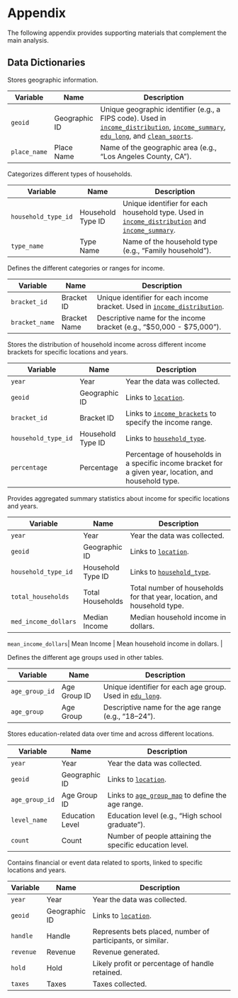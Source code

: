 # Appendix

The following appendix provides supporting materials that complement the main analysis.

## Data Dictionaries {#data-dictionary}

::: {.callout-note collapse=true title="location"}

Stores geographic information.

| **Variable**     | **Name**       | **Description**                                                 |
|------------------|----------------|-----------------------------------------------------------------|
| `geoid`          | Geographic ID  | Unique geographic identifier (e.g., a FIPS code). Used in [`income_distribution`](#income_distribution), [`income_summary`](#income_summary), [`edu_long`](#edu_long), and [`clean_sports`](#clean_sports). |
| `place_name`     | Place Name     | Name of the geographic area (e.g., "Los Angeles County, CA").   |

:::

::: {.callout-note collapse=true title="household_type"}

Categorizes different types of households.

| **Variable**         | **Name**          | **Description**                                         |
|----------------------|------------------|---------------------------------------------------------|
| `household_type_id`  | Household Type ID | Unique identifier for each household type. Used in [`income_distribution`](#income_distribution) and [`income_summary`](#income_summary). |
| `type_name`          | Type Name         | Name of the household type (e.g., "Family household").  |

:::

::: {.callout-note collapse=true title="income_brackets"}

Defines the different categories or ranges for income.

| **Variable**       | **Name**          | **Description**                                                      |
|--------------------|------------------|----------------------------------------------------------------------|
| `bracket_id`       | Bracket ID        | Unique identifier for each income bracket. Used in [`income_distribution`](#income_distribution). |
| `bracket_name`     | Bracket Name      | Descriptive name for the income bracket (e.g., "$50,000 - $75,000"). |

:::

::: {.callout-note collapse=true title="income_distribution"}

Stores the distribution of household income across different income brackets for specific locations and years.

| **Variable**         | **Name**             | **Description**                                                                                   |
|----------------------|----------------------|---------------------------------------------------------------------------------------------------|
| `year`               | Year                 | Year the data was collected.                                                                      |
| `geoid`              | Geographic ID        | Links to [`location`](#location).                                                                |
| `bracket_id`         | Bracket ID           | Links to [`income_brackets`](#income_brackets) to specify the income range.                       |
| `household_type_id`  | Household Type ID     | Links to [`household_type`](#household_type).                                                     |
| `percentage`         | Percentage           | Percentage of households in a specific income bracket for a given year, location, and household type. |

:::

::: {.callout-note collapse=true title="income_summary"}

Provides aggregated summary statistics about income for specific locations and years.

| **Variable**         | **Name**             | **Description**                                                           |
|----------------------|----------------------|---------------------------------------------------------------------------|
| `year`               | Year                 | Year the data was collected.                                              |
| `geoid`              | Geographic ID        | Links to [`location`](#location).                                         |
| `household_type_id`  | Household Type ID     | Links to [`household_type`](#household_type).                             |
| `total_households`   | Total Households     | Total number of households for that year, location, and household type.   |
| `med_income_dollars` | Median Income    | Median household income in dollars.                                       |

| `mean_income_dollars`| Mean Income     | Mean household income in dollars.                                        |

:::

::: {.callout-note collapse=true title="age_group_map"}

Defines the different age groups used in other tables.

| **Variable**    | **Name**         | **Description**                                     |
|-----------------|-----------------|-----------------------------------------------------|
| `age_group_id`  | Age Group ID     | Unique identifier for each age group. Used in [`edu_long`](#edu_long). |
| `age_group`     | Age Group        | Descriptive name for the age range (e.g., "18–24"). |

:::

::: {.callout-note collapse=true title="edu_long"}

Stores education-related data over time and across different locations.

| **Variable**     | **Name**         | **Description**                                                  |
|------------------|-----------------|------------------------------------------------------------------|
| `year`           | Year             | Year the data was collected.                                     |
| `geoid`          | Geographic ID    | Links to [`location`](#location).                                |
| `age_group_id`   | Age Group ID     | Links to [`age_group_map`](#age_group_map) to define the age range. |
| `level_name`     | Education Level  | Education level (e.g., "High school graduate").                  |
| `count`          | Count            | Number of people attaining the specific education level.         |

:::

::: {.callout-note collapse=true title="clean_sports"}

Contains financial or event data related to sports, linked to specific locations and years.

| **Variable**  | **Name**        | **Description**                                              |
|---------------|----------------|--------------------------------------------------------------|
| `year`        | Year            | Year the data was collected.                                 |
| `geoid`       | Geographic ID   | Links to [`location`](#location).                             |
| `handle`      | Handle          | Represents bets placed, number of participants, or similar. |
| `revenue`     | Revenue         | Revenue generated.                                           |
| `hold`        | Hold            | Likely profit or percentage of handle retained.              |
| `taxes`       | Taxes           | Taxes collected.                                             |

:::
